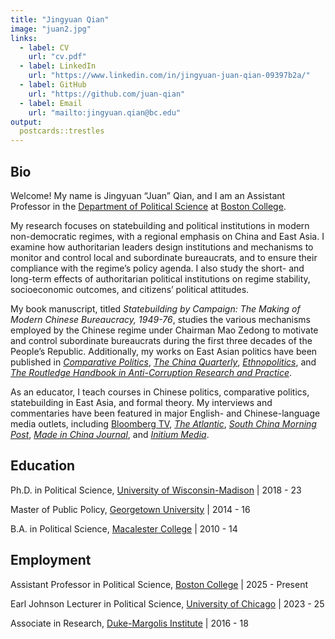 ```yaml
---
title: "Jingyuan Qian"
image: "juan2.jpg"
links:
  - label: CV
    url: "cv.pdf" 
  - label: LinkedIn
    url: "https://www.linkedin.com/in/jingyuan-juan-qian-09397b2a/"
  - label: GitHub
    url: "https://github.com/juan-qian"
  - label: Email
    url: "mailto:jingyuan.qian@bc.edu"
output:
  postcards::trestles
---
```

 
## Bio

Welcome! My name is Jingyuan "Juan" Qian, and I am an Assistant Professor in the [Department of Political Science](https://www.bc.edu/bc-web/schools/morrissey/departments/political-science.html) at [Boston College](https://www.bc.edu/).

My research focuses on statebuilding and political institutions in modern non-democratic regimes, with a regional emphasis on China and East Asia. I examine how authoritarian leaders design institutions and mechanisms to monitor and control local and subordinate bureaucrats, and to ensure their compliance with the regime’s policy agenda. I also study the short- and long-term effects of authoritarian political institutions on regime stability, socioeconomic outcomes, and citizens’ political attitudes.

My book manuscript, titled *Statebuilding by Campaign: The Making of Modern Chinese Bureaucracy, 1949-76*, studies the various mechanisms employed by the Chinese regime under Chairman Mao Zedong to motivate and control subordinate bureaucrats during the first three decades of the People's Republic. Additionally, my works on East Asian politics have been published in *[Comparative Politics](https://doi.org/10.5129/001041524X17069685289697)*, *[The China Quarterly](https://doi.org/10.1017/S0305741023000644)*, *[Ethnopolitics](https://doi.org/10.1080/17449057.2021.2001954)*, and *[The Routledge Handbook in Anti-Corruption Research and Practice](http://doi.org/10.4324/9781003303275-45)*. 

As an educator, I teach courses in Chinese politics, comparative politics, statebuilding in East Asia, and formal theory. My interviews and commentaries have been featured in major English- and Chinese-language media outlets, including [Bloomberg TV](https://www.bloomberg.com/live), *[The Atlantic](https://www.theatlantic.com/)*, *[South China Morning Post](https://www.scmp.com/)*, *[Made in China Journal](https://madeinchinajournal.com/)*, and *[Initium Media](https://theinitium.com/)*.

## Education

Ph.D. in Political Science, [University of Wisconsin-Madison](https://polisci.wisc.edu/) | 2018 - 23

Master of Public Policy, [Georgetown University](https://mccourt.georgetown.edu/) | 2014 - 16

B.A. in Political Science, [Macalester College](https://www.macalester.edu/) | 2010 - 14

## Employment

Assistant Professor in Political Science, [Boston College](https://www.bc.edu/bc-web/schools/morrissey/departments/political-science.html) | 2025 - Present

Earl Johnson Lecturer in Political Science, [University of Chicago](https://mapss.uchicago.edu/) | 2023 - 25

Associate in Research, [Duke-Margolis Institute](https://healthpolicy.duke.edu/) |  2016 - 18
